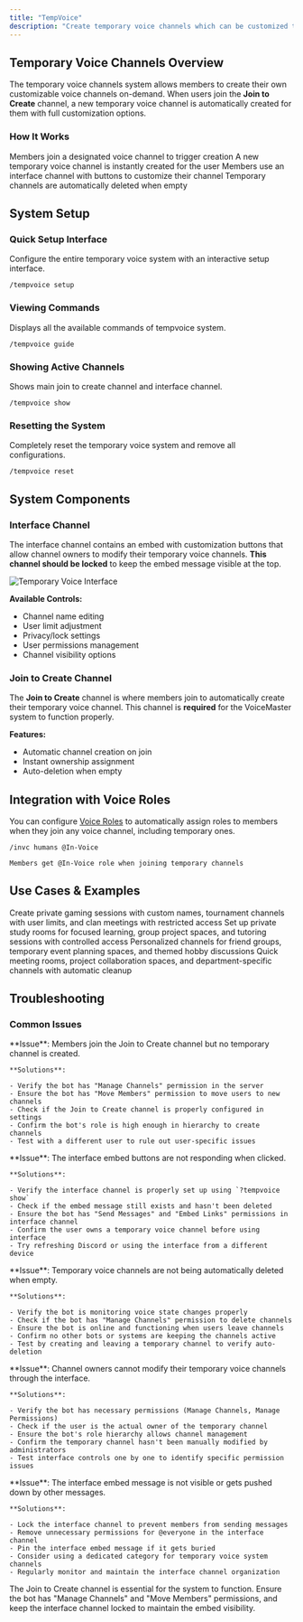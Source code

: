 ```yaml
---
title: "TempVoice"
description: "Create temporary voice channels which can be customized to your liking. The interface channel contains an embed with buttons that allow members to customize their temporary voice channel, while the Join to Create channel automatically generates new channels."
---
```


## Temporary Voice Channels Overview

The temporary voice channels system allows members to create their own customizable voice channels on-demand. When users join the **Join to Create** channel, a new temporary voice channel is automatically created for them with full customization options.

### How It Works

<Steps>
  <Step title="Join to Create">
    Members join a designated voice channel to trigger creation
  </Step>
  <Step title="Auto-Creation">
    A new temporary voice channel is instantly created for the user
  </Step>
  <Step title="Interface Control">
    Members use an interface channel with buttons to customize their channel
  </Step>
  <Step title="Auto-Deletion">
    Temporary channels are automatically deleted when empty
  </Step>
</Steps>

## System Setup

### Quick Setup Interface

Configure the entire temporary voice system with an interactive setup interface.

```Unspecified Example
/tempvoice setup
```

### Viewing Commands

Displays all the available commands of tempvoice system.

```Unspecified Example
/tempvoice guide
```

### Showing Active Channels

Shows main join to create channel and interface channel.

```Unspecified Example
/tempvoice show
```

### Resetting the System

Completely reset the temporary voice system and remove all configurations.

```Unspecified Example
/tempvoice reset
```

## System Components

### Interface Channel

The interface channel contains an embed with customization buttons that allow channel owners to modify their temporary voice channels. **This channel should be locked** to keep the embed message visible at the top.

<Frame>
  <img
    src="/images/tempvoiceinterface.png"
    style={{ width:"100%" }}
    className="mx-auto"
    alt="Temporary Voice Interface"
    title=""
  />
</Frame>

**Available Controls:**

- Channel name editing
- User limit adjustment
- Privacy/lock settings
- User permissions management
- Channel visibility options

### Join to Create Channel

The **Join to Create** channel is where members join to automatically create their temporary voice channel. This channel is **required** for the VoiceMaster system to function properly.

**Features:**

- Automatic channel creation on join
- Instant ownership assignment
- Auto-deletion when empty

## Integration with Voice Roles

You can configure [Voice Roles](/serverconfig/roles/voicerole) to automatically assign roles to members when they join any voice channel, including temporary ones.

<CodeGroup>

```Unspecified Voice Roles Setup
/invc humans @In-Voice
```


```Unspecified Result
Members get @In-Voice role when joining temporary channels
```

</CodeGroup>

## Use Cases & Examples

<CardGroup cols={2}>
  <Card title="Gaming Communities">
    Create private gaming sessions with custom names, tournament channels with user limits, and clan meetings with restricted access
  </Card>
  <Card title="Study Groups">
    Set up private study rooms for focused learning, group project spaces, and tutoring sessions with controlled access
  </Card>
  <Card title="Social Hangouts">
    Personalized channels for friend groups, temporary event planning spaces, and themed hobby discussions
  </Card>
  <Card title="Professional Teams">
    Quick meeting rooms, project collaboration spaces, and department-specific channels with automatic cleanup
  </Card>
</CardGroup>

## Troubleshooting

### Common Issues

<AccordionGroup>
  <Accordion title="Channels not creating - Join to Create not working">
    **Issue**: Members join the Join to Create channel but no temporary channel is created.

    **Solutions**:

    - Verify the bot has "Manage Channels" permission in the server
    - Ensure the bot has "Move Members" permission to move users to new channels
    - Check if the Join to Create channel is properly configured in settings
    - Confirm the bot's role is high enough in hierarchy to create channels
    - Test with a different user to rule out user-specific issues
  </Accordion>
  <Accordion title="Interface not responding - Buttons not working">
    **Issue**: The interface embed buttons are not responding when clicked.

    **Solutions**:

    - Verify the interface channel is properly set up using `?tempvoice show`
    - Check if the embed message still exists and hasn't been deleted
    - Ensure the bot has "Send Messages" and "Embed Links" permissions in interface channel
    - Confirm the user owns a temporary voice channel before using interface
    - Try refreshing Discord or using the interface from a different device
  </Accordion>
  <Accordion title="Channels not deleting - Empty channels remain">
    **Issue**: Temporary voice channels are not being automatically deleted when empty.

    **Solutions**:

    - Verify the bot is monitoring voice state changes properly
    - Check if the bot has "Manage Channels" permission to delete channels
    - Ensure the bot is online and functioning when users leave channels
    - Confirm no other bots or systems are keeping the channels active
    - Test by creating and leaving a temporary channel to verify auto-deletion
  </Accordion>
  <Accordion title="Permission errors - Users can't customize channels">
    **Issue**: Channel owners cannot modify their temporary voice channels through the interface.

    **Solutions**:

    - Verify the bot has necessary permissions (Manage Channels, Manage Permissions)
    - Check if the user is the actual owner of the temporary channel
    - Ensure the bot's role hierarchy allows channel management
    - Confirm the temporary channel hasn't been manually modified by administrators
    - Test interface controls one by one to identify specific permission issues
  </Accordion>
  <Accordion title="Interface channel issues - Embed getting buried or deleted">
    **Issue**: The interface embed message is not visible or gets pushed down by other messages.

    **Solutions**:

    - Lock the interface channel to prevent members from sending messages
    - Remove unnecessary permissions for @everyone in the interface channel
    - Pin the interface embed message if it gets buried
    - Consider using a dedicated category for temporary voice system channels
    - Regularly monitor and maintain the interface channel organization
  </Accordion>
</AccordionGroup>

<Warning>
  The Join to Create channel is essential for the system to function. Ensure the bot has "Manage Channels" and "Move Members" permissions, and keep the interface channel locked to maintain the embed visibility.
</Warning>